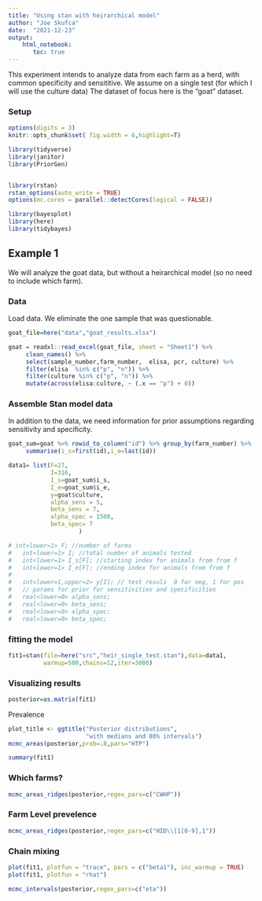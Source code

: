 ```yaml
---
title: "Using stan with heirarchical model"
author: "Joe Skufca"
date:  "2021-12-23"
output: 
    html_notebook:
       toc: true
---
```


This experiment intends to analyze data from each farm as a herd, with common specificity and sensititive.  We assume on a single test (for which I will use the culture data)    The dataset of focus here is the "goat" dataset.

### Setup

```r
options(digits = 3)
knitr::opts_chunk$set( fig.width = 6,highlight=T)

library(tidyverse)
library(janitor)
library(PriorGen)


library(rstan)
rstan_options(auto_write = TRUE)
options(mc.cores = parallel::detectCores(logical = FALSE))

library(bayesplot)
library(here)
library(tidybayes)
```

## Example 1

We will analyze the goat data, but without a heirarchical model (so no need to include which farm).

### Data

Load data.  We eliminate the one sample that was questionable.


```r
goat_file=here("data","goat_results.xlsx")

goat = readxl::read_excel(goat_file, sheet = "Sheet1") %>%
     clean_names() %>%
     select(sample_number,farm_number,  elisa, pcr, culture) %>%
     filter(elisa  %in% c("p", "n")) %>%
     filter(culture %in% c("p", "n")) %>%
     mutate(across(elisa:culture, ~ (.x == "p") + 0)) 


```

### Assemble Stan model data

In addition to the data, we need information for prior assumptions regarding sensitivity and specificity.

```r
goat_sum=goat %>% rowid_to_column("id") %>% group_by(farm_number) %>%
     summarise(i_s=first(id),i_e=last(id))
```




```r
data1= list(F=27,
            I=316,
            I_s=goat_sum$i_s,
            I_e=goat_sum$i_e,
            y=goat$culture,
            alpha_sens = 5,
            beta_sens = 7,
            alpha_spec = 1500,
            beta_spec= 7
                    )

# int<lower=1> F; //number of farms
#   int<lower=1> I; //total number of animals tested
#   int<lower=1> I_s[F]; //starting index for animals from from f
#   int<lower=1> I_e[F]; //ending index for animals from from f
# 
#   int<lower=1,upper=2> y[I]; // test resuls  0 for neg, 1 for pos
#   // params for prior for sensitivities and specificities
#   real<lower=0> alpha_sens;
#   real<lower=0> beta_sens;
#   real<lower=0> alpha_spec;
#   real<lower=0> beta_spec;
```


### fitting the model

```r
fit1=stan(file=here("src","heir_single_test.stan"),data=data1,
          warmup=500,chains=12,iter=3000)
```

###  Visualizing results

```r
posterior=as.matrix(fit1)
```


Prevalence

```r
plot_title <- ggtitle("Posterior distributions",
                      "with medians and 80% intervals")
mcmc_areas(posterior,prob=.8,pars="HTP")


```

```r
summary(fit1)
```

### Which farms?

```r
mcmc_areas_ridges(posterior,regex_pars=c("CWHP"))
```
### Farm Level prevelence

```r
mcmc_areas_ridges(posterior,regex_pars=c("HID\\[1[0-9],1"))
```


### Chain mixing

```r
plot(fit1, plotfun = "trace", pars = c("beta1"), inc_warmup = TRUE)
plot(fit1, plotfun = "rhat")
```


```r

mcmc_intervals(posterior,regex_pars=c("eta"))

```



########################







